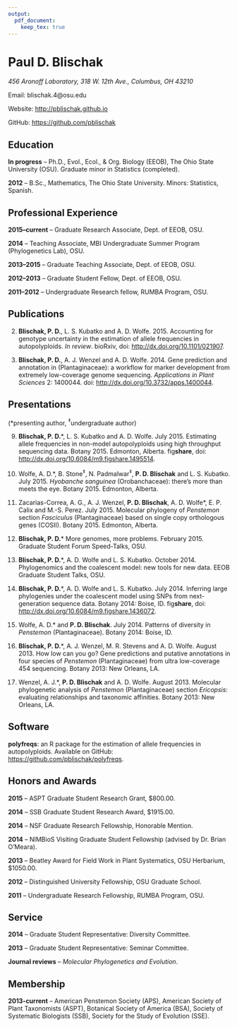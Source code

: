 ```yaml
---
output:
  pdf_document:
    keep_tex: true
---
```


# **Paul D. Blischak**

*456 Aronoff Laboratory, 318 W. 12th Ave., Columbus, OH 43210*

Email: blischak.4@osu.edu

Website: [http://pblischak.github.io](http://pblischak.github.io)

GitHub: [https://github.com/pblischak](https://github.com/pblischak)


## **Education**

 **In progress** -- Ph.D., Evol., Ecol., \& Org. Biology (EEOB), The Ohio State University (OSU). Graduate minor in Statistics (completed).
 
**2012** -- B.Sc., Mathematics, The Ohio State University. Minors: Statistics, Spanish.


## **Professional Experience**

**2015--current** -- Graduate Research Associate, Dept. of EEOB, OSU.

**2014** -- Teaching Associate, MBI Undergraduate Summer Program (Phylogenetics Lab), OSU.

**2013--2015** -- Graduate Teaching Associate, Dept. of EEOB, OSU.

**2012--2013** -- Graduate Student Fellow, Dept. of EEOB, OSU.

**2011--2012** -- Undergraduate Research fellow, RUMBA Program, OSU.


## **Publications**

2. **Blischak, P. D.**, L. S. Kubatko and A. D. Wolfe. 2015. 
Accounting for genotype uncertainty in the estimation of allele frequencies in autopolyploids. 
*In review*. bioRxiv, doi: [http://dx.doi.org/10.1101/021907](http://dx.doi.org/10.1101/021907).

1. **Blischak, P. D.**, A. J. Wenzel and A. D. Wolfe. 2014. Gene prediction and annotation in \textit{Penstemon} (Plantaginaceae): a workflow for marker development from extremely low-coverage genome sequencing. *Applications in Plant Sciences* 2: 1400044. doi: [http://dx.doi.org/10.3732/apps.1400044](http://dx.doi.org/10.3732/apps.1400044).


## **Presentations**

(\*presenting author, $^{\ddagger}$undergraduate author)

9. **Blischak, P. D.**\*, L. S. Kubatko and A. D. Wolfe. July 2015. 
Estimating allele frequencies in non-model autopolyploids using high throughput sequencing data. 
Botany 2015. Edmonton, Alberta. fig**share**, doi: [http://dx.doi.org/10.6084/m9.figshare.1495514](http://dx.doi.org/10.6084/m9.figshare.1495514).

8. Wolfe, A. D.\*, B. Stone$^{\ddagger}$, N. Padmalwar$^{\ddagger}$, **P. D. Blischak** and L. S. Kubatko. July 2015. 
*Hyobanche sanguinea* (Orobanchaceae): there's more than meets the eye. 
Botany 2015. Edmonton, Alberta.

7. Zacarias-Correa, A. G., A. J. Wenzel, **P. D. Blischak**, A. D. Wolfe\*, E. P. Calix and M.-S. Perez. July 2015. 
Molecular phylogeny of *Penstemon* section *Fasciculus* (Plantaginaceae) based on single copy orthologous genes (COSII). 
Botany 2015. Edmonton, Alberta.

6. **Blischak, P. D.**\* More genomes, more problems. February 2015. Graduate Student Forum Speed-Talks, OSU.

5. **Blischak, P. D.**\*, A. D. Wolfe and L. S. Kubatko. October 2014. Phylogenomics and the coalescent model: new tools for new data. EEOB Graduate Student Talks, OSU.

4. **Blischak, P. D.**\*, A. D. Wolfe and L. S. Kubatko. July 2014. Inferring large phylogenies under the coalescent model using SNPs from next-generation sequence data. Botany 2014: Boise, ID. fig**share**, doi: [http://dx.doi.org/10.6084/m9.figshare.1436072](http://dx.doi.org/10.6084/m9.figshare.1436072).

3. Wolfe, A. D.\* and **P. D. Blischak**. July 2014. Patterns of diversity in *Penstemon* (Plantaginaceae). Botany 2014: Boise, ID.

2. **Blischak, P. D.**\*, A. J. Wenzel, M. R. Stevens and A. D. Wolfe. August 2013. How low can you go? Gene predictions and putative annotations in four species of *Penstemon* (Plantaginaceae) from ultra low-coverage 454 sequencing. Botany 2013: New Orleans, LA.

1. Wenzel, A. J.\*, **P. D. Blischak** and A. D. Wolfe. August 2013. Molecular phylogenetic analysis of *Penstemon* (Plantaginaceae) section *Ericopsis*: evaluating relationships and taxonomic affinities. Botany 2013: New Orleans, LA.


## **Software**

**polyfreqs**: 
an R package for the estimation of allele frequencies in autopolyploids. 
Available on GitHub: [https://github.com/pblischak/polyfreqs](https://github.com/pblischak/polyfreqs).


## **Honors and Awards**


**2015** -- ASPT Graduate Student Research Grant, $800.00.

**2014** -- SSB Graduate Student Research Award, $1915.00.

**2014** -- NSF Graduate Research Fellowship, Honorable Mention.

**2014** -- NIMBioS Visiting Graduate Student Fellowship (advised by Dr. Brian O'Meara).

**2013** -- Beatley Award for Field Work in Plant Systematics, OSU Herbarium, $1050.00.

**2012** -- Distinguished University Fellowship, OSU Graduate School.

**2011** -- Undergraduate Research Fellowship, RUMBA Program, OSU.


## **Service**


**2014** -- Graduate Student Representative: Diversity Committee.

**2013** -- Graduate Student Representative: Seminar Committee.

**Journal reviews** -- *Molecular Phylogenetics and Evolution*.


## **Membership**

**2013-current** -- American Penstemon Society (APS), 
American Society of Plant Taxonomists (ASPT), 
Botanical Society of America (BSA), 
Society of Systematic Biologists (SSB), 
Society for the Study of Evolution (SSE).


\begin{center}
Last updated: `r format(Sys.time(), '%d %B, %Y')`
\end{center}